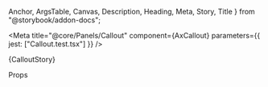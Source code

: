   Anchor,
  ArgsTable,
  Canvas,
  Description,
  Heading,
  Meta,
  Story,
  Title
} from "@storybook/addon-docs";

<Meta
  title="@core/Panels/Callout"
  component={AxCallout}
  parameters={{ jest: ["Callout.test.tsx"] }}
/>

<Anchor storyId="core-panels-callout--callout">
  <Title>Callout</Title>
</Anchor>

<Description of={AxCallout} />

<Canvas>
  <Story name="Callout">{CalloutStory}</Story>
</Canvas>

<Heading>Props</Heading>

<ArgsTable of={AxCallout} sort="requiredFirst" />
